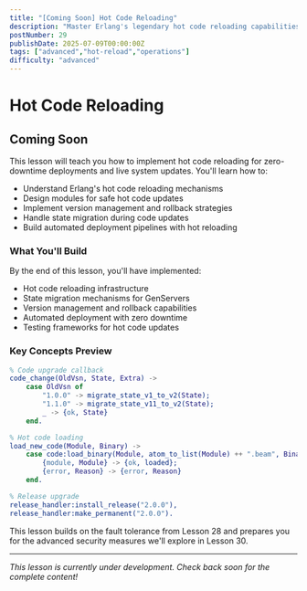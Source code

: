 ```yaml
---
title: "[Coming Soon] Hot Code Reloading"
description: "Master Erlang's legendary hot code reloading capabilities for zero-downtime deployments and live system updates without service interruption"
postNumber: 29
publishDate: 2025-07-09T00:00:00Z
tags: ["advanced","hot-reload","operations"]
difficulty: "advanced"
---
```


# Hot Code Reloading

## Coming Soon

This lesson will teach you how to implement hot code reloading for zero-downtime deployments and live system updates. You'll learn how to:

- Understand Erlang's hot code reloading mechanisms
- Design modules for safe hot code updates
- Implement version management and rollback strategies
- Handle state migration during code updates
- Build automated deployment pipelines with hot reloading

### What You'll Build

By the end of this lesson, you'll have implemented:
- Hot code reloading infrastructure
- State migration mechanisms for GenServers
- Version management and rollback capabilities
- Automated deployment with zero downtime
- Testing frameworks for hot code updates

### Key Concepts Preview

```erlang
% Code upgrade callback
code_change(OldVsn, State, Extra) ->
    case OldVsn of
        "1.0.0" -> migrate_state_v1_to_v2(State);
        "1.1.0" -> migrate_state_v11_to_v2(State);
        _ -> {ok, State}
    end.

% Hot code loading
load_new_code(Module, Binary) ->
    case code:load_binary(Module, atom_to_list(Module) ++ ".beam", Binary) of
        {module, Module} -> {ok, loaded};
        {error, Reason} -> {error, Reason}
    end.

% Release upgrade
release_handler:install_release("2.0.0"),
release_handler:make_permanent("2.0.0").
```

This lesson builds on the fault tolerance from Lesson 28 and prepares you for the advanced security measures we'll explore in Lesson 30.

---

_This lesson is currently under development. Check back soon for the complete content!_